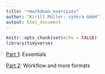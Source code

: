 ```yaml
---
title: "rmarkdown exercises"
author: "Kirill Müller, cynkra GmbH"
output: html_document
---
```


```r
knitr::opts_chunk$set(echo = FALSE)
library(tidyverse)
```

[Part 1](rmarkdown-1.html): Essentials

[Part 2](rmarkdown-2.html): Workflow and more formats
